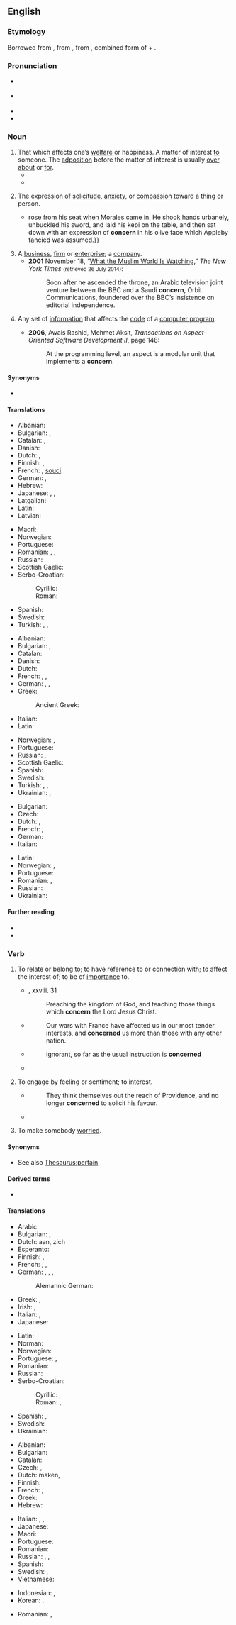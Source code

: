 ==English==
{{wikipedia|dab=concern}}

===Etymology===
Borrowed from {{bor|en|frm|concerner}}, from {{der|en|ML.|concerno|concernō, concernere|I distinguish, have respect to}}, from {{der|en|la|concernō||I mix, sift, or mingle together, as in an sieve}}, combined form of {{m|la|con-}} + {{m|la|cernō||distinguish}}.

===Pronunciation===
* {{a|GA}} {{IPA|/kənˈsɝn/|lang=en}}
* {{a|RP}} {{IPA|/kənˈsɜːn/|lang=en}}
* {{audio|en-us-concern.ogg|Audio (US)|lang=en}}
* {{hyphenation|con|cern|lang=en}}

===Noun===
{{en-noun|~}}

# That which affects one’s [[welfare]] or happiness. A matter of interest [[to]] someone. The [[adposition]] before the matter of interest is usually [[over]], [[about]] or [[for]].
#* {{quote-book|year=1898|author={{w|Winston Churchill (novelist)|Winston Churchill}}
|title={{w|The Celebrity}}|chapter=2
|passage=We drove back to the office with some '''concern''' on my part at the prospect of so large a case. Sunning himself on the board steps, I saw for the first time Mr. Farquhar Fenelon Cooke. He was dressed out in broad gaiters and bright tweeds, like an English tourist, and his face might have belonged to Dagon, idol of the Philistines.}}
#* {{quote-journal|date=April 10, 2011|author=Alistair Magowan|work=BBC Sport
|title=[http://news.bbc.co.uk/sport2/hi/football/eng_prem/9446263.stm Aston Villa 1-0 Newcastle]
|passage=Although the encounter was bathed in sunshine, the match failed to reach boiling point but that will be of little '''concern''' to Gerard Houllier’s team, who took a huge step forward before they face crucial matches against their relegation rivals.}}
#: {{ux|en|Mark’s health was of great '''concern''' to Connie.}}
#: {{ux|en|Most people in Australia have no '''concern''' for the recent events in London.}}
#: {{ux|en|Judy's eyes filled with '''concern''' as she listened to the news report.}}
# The expression of [[solicitude]], [[anxiety]], or [[compassion]] toward a thing or person.
#* {{quote-book|year=1907|author=[[w:Harold Edward Bindloss|Harold Bindloss]]
|title=The Dust of Conflict|chapter=22|url=http://openlibrary.org/works/OL4429277W
|passage=Appleby {{...}} rose from his seat when Morales came in. He shook hands urbanely, unbuckled his sword, and laid his kepi on the table, and then sat down with an expression of '''concern''' in his olive face which Appleby fancied was assumed.}}
# A [[business]], [[firm]] or [[enterprise]]; a [[company]].
#* '''2001''' November 18, “[http://www.nytimes.com/2001/11/18/magazine/18ALJAZEERA.html?pagewanted=all What the Muslim World Is Watching],” ''The New York Times'' <small>(retrieved 26 July 2014)</small>:
#*: Soon after he ascended the throne, an Arabic television joint venture between the BBC and a Saudi '''concern''', Orbit Communications, foundered over the BBC’s insistence on editorial independence.
#: {{ux|en|The employees’ attitude is really hurting the '''concern'''.}}
# {{lb|en|programming}} Any set of [[information]] that affects the [[code]] of a [[computer program]].
#* '''2006''', Awais Rashid, Mehmet Aksit, ''Transactions on Aspect-Oriented Software Development II'', page 148:
#*: At the programming level, an aspect is a modular unit that implements a '''concern'''.

====Synonyms====
* {{sense|that which affects one’s welfare or happiness}} {{l|en|interest}}

====Translations====
{{trans-top|that which affects one’s welfare or happiness}}
* Albanian: {{t+|sq|shqetësim|m}}
* Bulgarian: {{t+|bg|грижа|f}}, {{t+|bg|загриженост|f}}
* Catalan: {{t+|ca|preocupació|f}}, {{t|ca|consternació|f}}
* Danish: {{t|da|Bekymring}}
* Dutch: {{t+|nl|zorg}}, {{t+|nl|belangstelling|f}}
* Finnish: {{t+|fi|huoli}}, {{t+|fi|asia}}
* French: {{t+|fr|inquiétude}}, [[souci]].
* German: {{t+|de|Sorge|f}}, {{t+|de|Anliegen|n}}
* Hebrew: {{t|he|דאגה|f|tr=d'aga}}
* Japanese: {{t|ja|注意事項|tr=[[ちゅういじこう]], chūi jikō}}, {{t|ja|題目|tr=[[だいもく]], daimoku}}, {{t|ja|心配事|tr=[[しんぱいごと]], shinpai-goto}}
* Latgalian: {{t|ltg|klopati}}
* Latin: {{t+|la|fabula}}
* Latvian: {{t|lv|raizes}}
{{trans-mid}}
* Maori: {{t|mi|whakatāuteute}}
* Norwegian: {{t|no|bekymring|c}}
* Portuguese: {{t+|pt|preocupação|f}}
* Romanian: {{t+|ro|preocupare|f}}, {{t+|ro|îngrijorare|f}}, {{t+|ro|frământare|f}}
* Russian: {{t+|ru|забо́та|f}}
* Scottish Gaelic: {{t|gd|suim|f}}
* Serbo-Croatian:
*: Cyrillic: {{t|sh|бри̏га|f}}
*: Roman: {{t+|sh|brȉga|f}}
* Spanish: {{t+|es|preocupación|f}}
* Swedish: {{t+check|sv|angelägenhet|c}}
* Turkish: {{t+|tr|cesaretsizlik}}, {{t+|tr|önyargı}}, {{t+|tr|şaşkınlık}}
{{trans-bottom}}

{{trans-top|The expression of solicitude, anxiety, or compassion toward a thing or person}}
* Albanian: {{t+|sq|shqetësim|m}}
* Bulgarian: {{t+|bg|загриженост|f}}, {{t+|bg|интерес|m}}
* Catalan: {{t+|ca|preocupació|f}}
* Danish: {{t|da|bekymring|c}}
* Dutch: {{t+|nl|zorg}}
* French: {{t+|fr|soin}}, {{t+|fr|souci}}, {{t+|fr|préoccupation}}
* German: {{t+|de|Betroffenheit|f}}, {{t+|de|Sorge|f}}, {{t+|de|Besorgnis|f}}
* Greek:
*: Ancient Greek: {{t|grc|ἐπιμέλεια|f}}
* Italian: {{t+|it|preoccupazione}}
* Latin: {{t+|la|fabula}}
{{trans-mid}}
* Norwegian: {{t|no|bekymring|c}}, {{t+|no|uro|c}}
* Portuguese: {{t+|pt|preocupação|f}}
* Russian: {{t+|ru|беспоко́йство|n}}, {{t+|ru|забо́та|f}}
* Scottish Gaelic: {{t|gd|suim|f}}
* Spanish: {{t+|es|preocupación|f}}
* Swedish: {{t+|sv|oro|c}}
* Turkish: {{t+|tr|kaygı}}, {{t+|tr|endişe}}, {{t+|tr|özen}}
* Ukrainian: {{t|uk|занепоко́єння}}, {{t|uk|турбо́та}}
{{trans-bottom}}

{{trans-top|business, firm or enterprise; a company}}
* Bulgarian: {{t+|bg|концерн|m}}
* Czech: {{t+|cs|podnik|m}}
* Dutch: {{t+|nl|onderneming|f}}, {{t+|nl|zaak|f}}
* French: {{t+|fr|importance}}, {{t+|fr|intérêt}}
* German: {{t+|de|Konzern|m}}
* Italian: {{t+|it|impresa|f}}
{{trans-mid}}
* Latin: {{t+|la|fabula}}
* Norwegian: {{t|no|konsern|n}}, {{t|no|selskap|n}}
* Portuguese: {{t+|pt|negócio|m}}
* Romanian: {{t+|ro|concern|n}}, {{t+|ro|întreprindere|f}}
* Russian: {{t+|ru|конце́рн|m}}
* Ukrainian: {{t|uk|конце́рн}}
{{trans-bottom}}

====Further reading====
* {{R:Webster 1913}}
* {{R:Century 1911}}

===Verb===
{{en-verb}}

# {{lb|en|transitive}} To relate or belong to; to have reference to or connection with; to affect the interest of; to be of [[importance]] to.
#* {{rfdate}} {{w|Bible}}, {{w|Acts of the Apostles|Acts}} xxviii. 31
#*: Preaching the kingdom of God, and teaching those things which '''concern''' the Lord Jesus Christ.
#* {{rfdate|and other bibliographic particulars}} {{w|Joseph Addison}}
#*: Our wars with France have affected us in our most tender interests, and '''concerned''' us more than those with any other nation.
#* {{rfdate|and other bibliographic particulars}} {{w|James Fenimore Cooper}}
#*: ignorant, so far as the usual instruction is '''concerned'''
#* {{RQ:Birmingham Gossamer|chapter=I|passage=As a political system democracy seems to me extraordinarily foolish, but I would not go out of my way to protest against it. My servant is, so far as I am '''concerned''', welcome to as many votes as he can get. I would very gladly make mine over to him if I could.}}
# {{lb|en|transitive}} To engage by feeling or sentiment; to interest.
#: {{ux|en|A good prince '''concerns''' himself in the happiness of his subjects.}}
#* {{rfdate|and other bibliographic particulars}} {{w|Samuel Rogers}}
#*: They think themselves out the reach of Providence, and no longer '''concerned''' to solicit his favour.
#* {{quote-book|year=1935|author=[https://www.goodreads.com/author/show/288354.George_Goodchild George Goodchild]
|title=Death on the Centre Court|chapter=3
|passage=It had been his intention to go to Wimbledon, but as he himself said: “Why be blooming well frizzled when you can hear all the results over the wireless. And results are all that '''concern''' me.{{nb...}}”}}
# {{lb|en|transitive}} To make somebody [[worried]].
#: {{ux|en|I’m '''concerned''' that she’s becoming an alcoholic.}}

====Synonyms====
* {{sense|to be of importance to}} See also [[Thesaurus:pertain]]

====Derived terms====
* {{l|en|concernable}}

====Translations====
{{trans-top|to be of importance to}}
* Arabic: {{t|ar|خَصَّ}}
* Bulgarian: {{t+|bg|засягам}}, {{t|bg|отнасям се до}}
* Dutch: {{t+|nl|belang}} {{t+|nl|hechten}} aan, zich {{t+|nl|inlaten}}
* Esperanto: {{t|eo|koncerni}}
* Finnish: {{t+|fi|koskea}} {{q|+ partitive}}, {{t+|fi|liittyä}} {{q|+ illative}}
* French: {{t+|fr|concerner}}, {{t|fr|interesser}}, {{t+|fr|toucher}}
* German: {{t+|de|angehen}}, {{t|de|anbetreffen}}, {{t|de|anbelangen}}, {{t+|de|anlangen}}
*: Alemannic German: {{t|gsw|aagaa}}
* Greek: {{t+|el|αφορώ}}, {{t+|el|πρόκειται}}
* Irish: {{t|ga|bain do}}, {{t|ga|bain le}}
* Italian: {{t+|it|interessare}}, {{t+|it|concernere}}
* Japanese: {{t|ja|[[関係]]する|tr=かんけいする, kankei suru}}
{{trans-mid}}
* Latin: {{t+|la|attingō}}
* Norman: {{t|nrf|concèrner}}
* Norwegian: {{t+|no|angå}}
* Portuguese: {{t+|pt|concernir}}, {{t|pt|ter a ver com}}
* Romanian: {{t+|ro|preocupa}}
* Russian: {{t+|ru|каса́ться}}
* Serbo-Croatian:
*: Cyrillic: {{t|sh|до̀таћи|pf}}, {{t|sh|до̀тицати|impf}}
*: Roman: {{t+|sh|dòtaći|pf}}, {{t+|sh|dòticati|impf}}
* Spanish: {{t|es|referirse a}}, {{t+|es|atañer}}
* Swedish: {{t+|sv|angå}}
* Ukrainian: {{t|uk|стосува́тись}}
{{trans-bottom}}

{{trans-top|to make somebody worried}}
* Albanian: {{t+|sq|shqetësoj}}
* Bulgarian: {{t+|bg|обезпокоявам}}
* Catalan: {{t+|ca|preocupar}}
* Czech: {{t|cs|trápit}}, {{t|cs|znepokojovat}}
* Dutch: {{t+|nl|ongerust}} maken, {{t+|nl|verontrusten}}
* Finnish: {{t+|fi|huolestuttaa}}
* French: {{t+|fr|inquiéter}}, {{t+|fr|préoccuper}}
* Greek: {{t+|el|ανησυχώ}}
* Hebrew: {{t|he|הדאיג|tr=hid'íg}}
{{trans-mid}}
* Italian: {{t+|it|preoccupare}}, {{t+|it|turbare}}, {{t|it|inquietare}}
* Japanese: {{t|ja|[[心配]]させる|tr=しんぱいさせる, shinpai saseru}}
* Maori: {{t|mi|utiuti}}
* Portuguese: {{t+|pt|preocupar}}
* Romanian: {{t+|ro|îngrijora}}
* Russian: {{t+|ru|беспоко́ить|n}}, {{t+|ru|волнова́ть}}, {{t+|ru|занима́ть}} {{qualifier|to interest, to preoccupy}}
* Spanish: {{t+|es|preocupar}}
* Swedish: {{t+|sv|bekymra}}, {{t+|sv|oroa}}
* Vietnamese: {{t|vi|làm cho lo ngại}}
{{trans-bottom}}

{{checktrans-top}}
* Indonesian: {{t-check|id|per[[hati]]an}}, {{t-check|id|ke[[cemas]]an}}
* Korean: {{t-check|ko|[[에]] [[관계가]] [[있다]]}}.
{{trans-mid}}
* Romanian: {{t+check|ro|preocupa}}, {{t-check|ro|ingrijora}}
{{trans-bottom}}